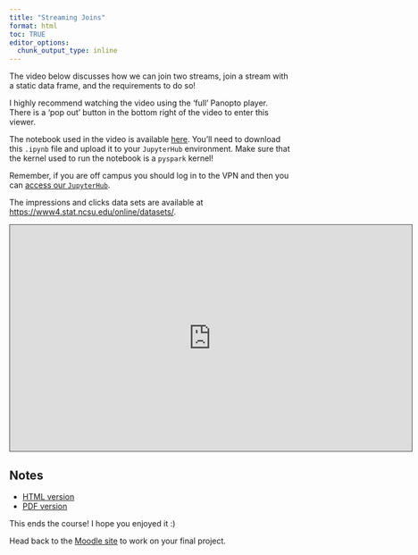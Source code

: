 ```yaml
---
title: "Streaming Joins"
format: html
toc: TRUE
editor_options: 
  chunk_output_type: inline
---
```


The video below discusses how we can join two streams, join a stream with a static data frame, and the requirements to do so!

I highly recommend watching the video using the 'full' Panopto player. There is a 'pop out' button in the bottom right of the video to enter this viewer.

The notebook used in the video is available <a href = "https://jbpost2.github.io/ST-554-Big-Data-with-Python/04_Streaming_Data/Streaming_Data_Notebook.ipynb" target = "_blank">here</a>. You'll need to download this `.ipynb` file and upload it to your `JupyterHub` environment. Make sure that the kernel used to run the notebook is a `pyspark` kernel!

Remember, if you are off campus you should log in to the VPN and then you can [access our `JupyterHub`](https://jhub.cos.ncsu.edu/).

The impressions and clicks data sets are available at <a href = "https://www4.stat.ncsu.edu/online/datasets/" target = "_blank">https://www4.stat.ncsu.edu/online/datasets/</a>.

```{=html}
<iframe src="https://ncsu.hosted.panopto.com/Panopto/Pages/Embed.aspx?id=4513f039-a9e3-46d0-bb89-b2b1004a3847&autoplay=false&offerviewer=true&showtitle=true&showbrand=true&captions=false&interactivity=all" height="405" width="720" style="border: 1px solid #464646;" allowfullscreen allow="autoplay" aria-label="Panopto Embedded Video Player" aria-description="06-Streaming Joins" ></iframe>
```

## Notes

- <a href = "06-Streaming_Joins.html" target = "_blank">HTML version</a>
- <a href = "PDFs/06-Streaming_Joins.pdf" target = "_blank">PDF version</a>

This ends the course! I hope you enjoyed it :)

Head back to the <a href = "https://wolfware.ncsu.edu/" target = "_blank">Moodle site</a> to work on your final project.